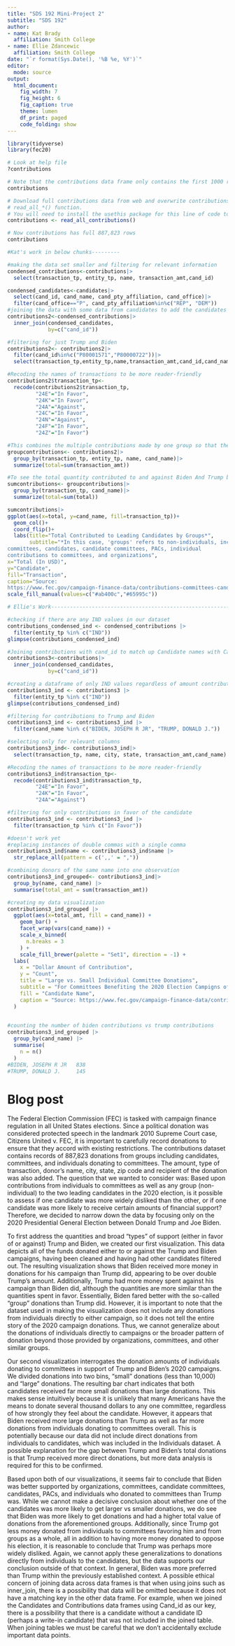 ```yaml
---
title: "SDS 192 Mini-Project 2"
subtitle: "SDS 192"
author: 
- name: Kat Brady
  affiliation: Smith College
- name: Ellie Zdancewic
  affiliation: Smith College
date: "`r format(Sys.Date(), '%B %e, %Y')`"
editor: 
  mode: source
output: 
  html_document:
    fig_width: 7
    fig_height: 6
    fig_caption: true
    theme: lumen
    df_print: paged
    code_folding: show
---
```


```r
library(tidyverse)
library(fec20)
```

```r
# Look at help file
?contributions

# Note that the contributions data frame only contains the first 1000 rows:
contributions

# Download full contributions data from web and overwrite contributions using:
# read_all_*() function.
# You will need to install the usethis package for this line of code to work
contributions <- read_all_contributions()

# Now contributions has full 887,823 rows
contributions
```

```r
#Kat's work in below chunks---------
```

```r
#making the data set smaller and filtering for relevant information
condensed_contributions<-contributions|>
  select(transaction_tp, entity_tp, name, transaction_amt,cand_id)

condensed_candidates<-candidates|>
  select(cand_id, cand_name, cand_pty_affiliation, cand_office)|>
  filter(cand_office=="P", cand_pty_affiliation%in%c("REP", "DEM"))
#joining the data with some data from candidates to add the candidates' names
contributions2<-condensed_contributions|>
  inner_join(condensed_candidates,
             by=c("cand_id"))
```

```r
#filtering for just Trump and Biden
contributions2<- contributions2|>
  filter(cand_id%in%c("P80001571","P80000722"))|>
  select(transaction_tp,entity_tp,name,transaction_amt,cand_id,cand_name)
```

```r
#Recoding the names of transactions to be more reader-friendly
contributions2$transaction_tp<-
  recode(contributions2$transaction_tp,
         "24E"="In Favor",
         "24K"="In Favor",
         "24A"="Against",
         "24C"="In Favor",
         "24N"="Against",
         "24F"="In Favor",
         "24Z"="In Favor")
```

```r
#This combines the multiple contributions made by one group so that the total amount contributed by one group is shown rather than every individual donation being shown differently
groupcontributions<- contributions2|>
  group_by(transaction_tp, entity_tp, name, cand_name)|>
  summarize(total=sum(transaction_amt))
```

```r
#To see the total quantity contributed to and against Biden And Trump by organizations, this last summary move is completed
sumcontributions<- groupcontributions|>
  group_by(transaction_tp, cand_name)|>
  summarize(total=sum(total))
```

```r
sumcontributions|>
ggplot(aes(x=total, y=cand_name, fill=transaction_tp))+
  geom_col()+
  coord_flip()+
  labs(title="Total Contributed to Leading Candidates by Groups*",
       subtitle="*In this case, 'groups' refers to non-individuals, including
committees, candidates, candidate committees, PACs, individual 
contributions to committees, and organizations",
x="Total (In USD)",
y="Candidate",
fill="Transaction",
caption="Source:
https://www.fec.gov/campaign-finance-data/contributions-committees-candidates-file-description/")+
scale_fill_manual(values=c("#ab400c","#65995c"))
```

```r
# Ellie's Work------------------------------------------------------------------------------------- 
```

```r
#checking if there are any IND values in our dataset 
contributions_condensed_ind <- condensed_contributions |>
  filter(entity_tp %in% c("IND")) 
glimpse(contributions_condensed_ind)

```

```r
#Joining contributions with cand_id to match up Candidate names with Candidate IDs 
contributions3<-contributions|>
  inner_join(condensed_candidates,
             by=c("cand_id"))
```

```r
#creating a dataframe of only IND values regardless of amount contributed
contributions3_ind <- contributions3 |>
  filter(entity_tp %in% c("IND")) 
glimpse(contributions_condensed_ind)
```

```r
#filtering for contributions to Trump and Biden
contributions3_ind <- contributions3_ind |>
  filter(cand_name %in% c("BIDEN, JOSEPH R JR", "TRUMP, DONALD J.")) 
```

```r
#selecting only for relevant columns 
contributions3_ind<- contributions3_ind|>
  select(transaction_tp, name, city, state, transaction_amt,cand_name)
```

```r
#Recoding the names of transactions to be more reader-friendly
contributions3_ind$transaction_tp<-
  recode(contributions3_ind$transaction_tp,
         "24E"="In Favor",
         "24K"="In Favor",
         "24A"="Against")
```

```r
#filtering for only contributions in favor of the candidate
contributions3_ind <- contributions3_ind |>
  filter(transaction_tp %in% c("In Favor")) 
```

```r
#doesn't work yet 
#replacing instances of double commas with a single comma 
contributions3_ind$name <- contributions3_ind$name |> 
  str_replace_all(pattern = c(',,' = ","))
```

```r
#combining donors of the same name into one observation 
contributions3_ind_grouped<- contributions3_ind|>
  group_by(name, cand_name) |>
  summarise(total_amt = sum(transaction_amt))
```

```r
#creating my data visualization 
contributions3_ind_grouped |> 
  ggplot(aes(x=total_amt, fill = cand_name)) +
    geom_bar() + 
    facet_wrap(vars(cand_name)) + 
    scale_x_binned(
      n.breaks = 3
    ) + 
    scale_fill_brewer(palette = "Set1", direction = -1) + 
  labs(
    x = "Dollar Amount of Contribution", 
    y = "Count",
    title = "Large vs. Small Individual Committee Donations",
    subtitle = "For Committees Benefiting the 2020 Election Campigns of Trump and Biden",
    fill = "Candidate Name",
    caption = "Source: https://www.fec.gov/campaign-finance-data/contributions-committees-candidates-file-description/,"
  )
    
```

```r
#counting the number of biden contributions vs trump contributions 
contributions3_ind_grouped |> 
  group_by(cand_name) |>
  summarise(
    n = n()
  )
#BIDEN, JOSEPH R JR   838
#TRUMP, DONALD J.     145
```

# Blog post

The Federal Election Commission (FEC) is tasked with campaign finance regulation in all United States elections. Since a political donation was considered protected speech in the landmark 2010 Supreme Court case, Citizens United v. FEC, it is important to carefully record donations to ensure that they accord with existing restrictions. The contributions dataset contains records of 887,823 donations from groups including candidates, committees, and individuals donating to committees. The amount, type of transaction, donor's name, city, state, zip code and recipient of the donation was also added. The question that we wanted to consider was: Based upon contributions from individuals to committees as well as any group (non-individual) to the two leading candidates in the 2020 election, is it possible to assess if one candidate was more widely disliked than the other, or if one candidate was more likely to receive certain amounts of financial support? Therefore, we decided to narrow down the data by focusing only on the 2020 Presidential General Election between Donald Trump and Joe Biden.

To first address the quantities and broad "types" of support (either in favor of or against) Trump and Biden, we created our first visualization. This data depicts all of the funds donated either to or against the Trump and Biden campaigns, having been cleaned and having had other candidates filtered out. The resulting visualization shows that Biden received more money in donations for his campaign than Trump did, appearing to be over double Trump's amount. Additionally, Trump had more money spent against his campaign than Biden did, although the quantities are more similar than the quantities spent in favor. Essentially, Biden fared better with the so-called "group" donations than Trump did. However, it is important to note that the dataset used in making the visualization does not include any donations from individuals directly to either campaign, so it does not tell the entire story of the 2020 campaign donations. Thus, we cannot generalize about the donations of individuals directly to campaigns or the broader pattern of donation beyond those provided by organizations, committees, and other similar groups.

Our second visualization interrogates the donation amounts of individuals donating to committees in support of Trump and Biden's 2020 campaigns. We divided donations into two bins, "small" donations (less than 10,000) and "large" donations. The resulting bar chart indicates that both candidates received far more small donations than large donations. This makes sense intuitively because it is unlikely that many Americans have the means to donate several thousand dollars to any one committee, regardless of how strongly they feel about the candidate. However, it appears that Biden received more large donations than Trump as well as far more donations from individuals donating to committees overall. This is potentially because our data did not include direct donations from individuals to candidates, which was included in the Individuals dataset. A possible explanation for the gap between Trump and Biden's total donations is that Trump received more direct donations, but more data analysis is required for this to be confirmed. 


Based upon both of our visualizations, it seems fair to conclude that Biden was better supported by organizations, committees, candidate committees, candidates, PACs, and individuals who donated to committees than Trump was. While we cannot make a decisive conclusion about whether one of the candidates was more likely to get larger vs smaller donations, we do see that Biden was more likely to get donations and had a higher total value of donations from the aforementioned groups. Additionally, since Trump got less money donated from individuals to committees favoring him and from groups as a whole, all in addition to having more money donated to oppose his election, it is reasonable to conclude that Trump was perhaps more widely disliked. Again, we cannot apply these generalizations to donations directly from individuals to the candidates, but the data supports our conclusion outside of that context. In general, Biden was more preferred than Trump within the previously established context. A possible ethical concern of joining data across data frames is that when using joins such as inner_join, there is a possibility that data will be omitted because it does not have a matching key in the other data frame. For example, when we joined the Candidates and Contributions data frames using Cand_id as our key, there is a possibility that there is a candidate without a candidate ID (perhaps a write-in candidate) that was not included in the joined table. When joining tables we must be careful that we don't accidentally exclude important data points.
